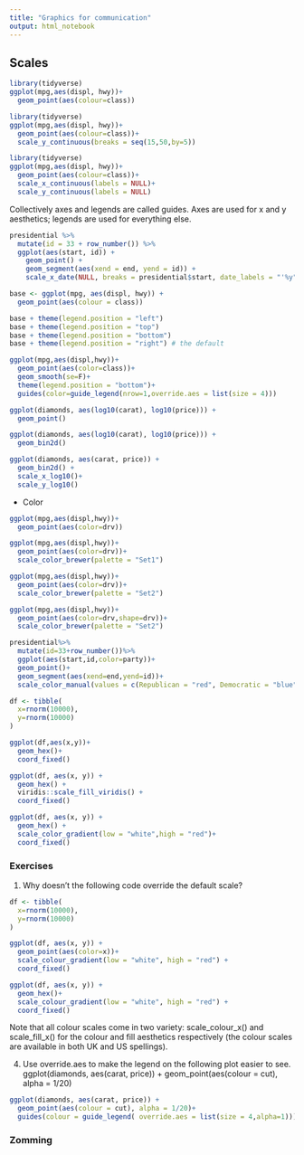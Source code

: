 ```yaml
---
title: "Graphics for communication"
output: html_notebook
---
```

## Scales
```r
library(tidyverse)
ggplot(mpg,aes(displ, hwy))+
  geom_point(aes(colour=class))

library(tidyverse)
ggplot(mpg,aes(displ, hwy))+
  geom_point(aes(colour=class))+
  scale_y_continuous(breaks = seq(15,50,by=5))

library(tidyverse)
ggplot(mpg,aes(displ, hwy))+
  geom_point(aes(colour=class))+
  scale_x_continuous(labels = NULL)+
  scale_y_continuous(labels = NULL)
```
Collectively axes and legends are called guides. Axes are used for x and y aesthetics; legends are used for everything else.

```r
presidential %>%
  mutate(id = 33 + row_number()) %>%
  ggplot(aes(start, id)) +
    geom_point() +
    geom_segment(aes(xend = end, yend = id)) +
    scale_x_date(NULL, breaks = presidential$start, date_labels = "'%y")
```

```r
base <- ggplot(mpg, aes(displ, hwy)) +
  geom_point(aes(colour = class))

base + theme(legend.position = "left")
base + theme(legend.position = "top")
base + theme(legend.position = "bottom")
base + theme(legend.position = "right") # the default
```

```r
ggplot(mpg,aes(displ,hwy))+
  geom_point(aes(color=class))+
  geom_smooth(se=F)+
  theme(legend.position = "bottom")+
  guides(color=guide_legend(nrow=1,override.aes = list(size = 4)))
```

```r
ggplot(diamonds, aes(log10(carat), log10(price))) +
  geom_point()

ggplot(diamonds, aes(log10(carat), log10(price))) +
  geom_bin2d()
```

```r
ggplot(diamonds, aes(carat, price)) +
  geom_bin2d() + 
  scale_x_log10()+
  scale_y_log10()
```

* Color
```r
ggplot(mpg,aes(displ,hwy))+
  geom_point(aes(color=drv))

ggplot(mpg,aes(displ,hwy))+
  geom_point(aes(color=drv))+
  scale_color_brewer(palette = "Set1")

ggplot(mpg,aes(displ,hwy))+
  geom_point(aes(color=drv))+
  scale_color_brewer(palette = "Set2")

ggplot(mpg,aes(displ,hwy))+
  geom_point(aes(color=drv,shape=drv))+
  scale_color_brewer(palette = "Set2")
```

```r
presidential%>%
  mutate(id=33+row_number())%>%
  ggplot(aes(start,id,color=party))+
  geom_point()+
  geom_segment(aes(xend=end,yend=id))+
  scale_color_manual(values = c(Republican = "red", Democratic = "blue"))
```

```r
df <- tibble(
  x=rnorm(10000),
  y=rnorm(10000)
)

ggplot(df,aes(x,y))+
  geom_hex()+
  coord_fixed()

ggplot(df, aes(x, y)) +
  geom_hex() +
  viridis::scale_fill_viridis() +
  coord_fixed()

ggplot(df, aes(x, y)) +
  geom_hex() +
  scale_color_gradient(low = "white",high = "red")+
  coord_fixed()
```

### Exercises
1. Why doesn’t the following code override the default scale?
```r
df <- tibble(
  x=rnorm(10000),
  y=rnorm(10000)
)

ggplot(df, aes(x, y)) +
  geom_point(aes(color=x))+
  scale_colour_gradient(low = "white", high = "red") +
  coord_fixed()

ggplot(df, aes(x, y)) +
  geom_hex()+
  scale_colour_gradient(low = "white", high = "red") +
  coord_fixed()

```

Note that all colour scales come in two variety: scale_colour_x() and scale_fill_x() for the colour and fill aesthetics respectively (the colour scales are available in both UK and US spellings).

4. Use override.aes to make the legend on the following plot easier to see.
ggplot(diamonds, aes(carat, price)) +
  geom_point(aes(colour = cut), alpha = 1/20)
```r
ggplot(diamonds, aes(carat, price)) +
  geom_point(aes(colour = cut), alpha = 1/20)+
  guides(colour = guide_legend( override.aes = list(size = 4,alpha=1)))
```
### Zomming

